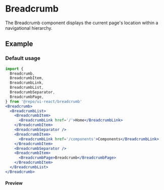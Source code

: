 
<Meta of={BreadcrumbStories} />

# Breadcrumb

The Breadcrumb component displays the current page's location within a navigational hierarchy.

## Example

### Default usage

```jsx
import {
  Breadcrumb,
  BreadcrumbItem,
  BreadcrumbLink,
  BreadcrumbList,
  BreadcrumbSeparator,
  BreadcrumbPage,
} from '@repo/ui-react/breadcrumb'
<Breadcrumb>
  <BreadcrumbList>
    <BreadcrumbItem>
      <BreadcrumbLink href='/'>Home</BreadcrumbLink>
    </BreadcrumbItem>
    <BreadcrumbSeparator />
    <BreadcrumbItem>
      <BreadcrumbLink href='/components'>Components</BreadcrumbLink>
    </BreadcrumbItem>
    <BreadcrumbSeparator />
    <BreadcrumbItem>
      <BreadcrumbPage>Breadcrumb</BreadcrumbPage>
    </BreadcrumbItem>
  </BreadcrumbList>
</Breadcrumb>
```

#### Preview

<Primary />

<Stories />
